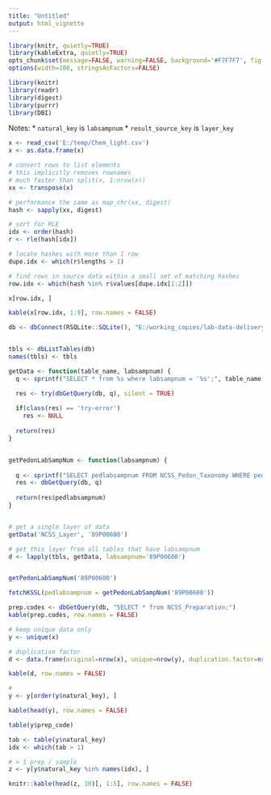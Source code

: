 ```yaml
---
title: "Untitled"
output: html_vignette
---
```


```r
library(knitr, quietly=TRUE)
library(kableExtra, quietly=TRUE)
opts_chunk$set(message=FALSE, warning=FALSE, background='#F7F7F7', fig.retina=2, dev='png', tidy=FALSE, verbose=FALSE, fig.align='center')
options(width=100, stringsAsFactors=FALSE)
```


```r
library(knitr)
library(readr)
library(digest)
library(purrr)
library(DBI)
```

Notes:
   * `natural_key` is `labsampnum`
   * `result_source_key` is `layer_key`


```r
x <- read_csv('E:/temp/Chem_light.csv')
x <- as.data.frame(x)
```


```r
# convert rows to list elements
# this implicitly removes rownames
# much faster than split(x, 1:nrow(x))
xx <- transpose(x)

# performance the same as map_chr(xx, digest)
hash <- sapply(xx, digest)

# sort for RLE
idx <- order(hash)
r <- rle(hash[idx])

# locate hashes with more than 1 row
dupe.idx <- which(r$lengths > 1)

# find rows in source data within a small set of matching hashes
row.idx <- which(hash %in% r$values[dupe.idx[1:2]])

x[row.idx, ]

kable(x[row.idx, 1:9], row.names = FALSE)
```


```r
db <- dbConnect(RSQLite::SQLite(), "E:/working_copies/lab-data-delivery/code/text-file-to-sqlite/KSSL-data.sqlite")


tbls <- dbListTables(db)
names(tbls) <- tbls

getData <- function(table_name, labsampnum) {
  q <- sprintf("SELECT * from %s where labsampnum = '%s';", table_name, labsampnum)

  res <- try(dbGetQuery(db, q), silent = TRUE)
  
  if(class(res) == 'try-error')
    res <- NULL
  
  return(res)
}


getPedonLabSampNum <- function(labsampnum) {
  
  q <- sprintf("SELECT pedlabsampnum FROM NCSS_Pedon_Taxonomy WHERE pedon_key IN (SELECT pedon_key from NCSS_Layer where labsampnum = '%s');", labsampnum)
  res <- dbGetQuery(db, q)
  
  return(res$pedlabsampnum)
}


# get a single layer of data
getData('NCSS_Layer', '89P00600')

# get this layer from all tables that have labsampnum
d <- lapply(tbls, getData, labsampnum='89P00600')


getPedonLabSampNum('89P00600')

fetchKSSL(pedlabsampnum = getPedonLabSampNum('89P00600'))

```


```r
prep.codes <- dbGetQuery(db, "SELECT * from NCSS_Preparation;")
kable(prep.codes, row.names = FALSE)
```


```r
# keep unique data only
y <- unique(x)

# duplication factor
d <- data.frame(original=nrow(x), unique=nrow(y), duplication.factor=nrow(x) / nrow(y))

kable(d, row.names = FALSE)
```


```r
# 
y <- y[order(y$natural_key), ]

kable(head(y), row.names = FALSE)

table(y$prep_code)
```

```r
tab <- table(y$natural_key)
idx <- which(tab > 1)

# > 1 prep / sample
z <- y[y$natural_key %in% names(idx), ]

```

```r
knitr::kable(head(z, 10)[, 1:5], row.names = FALSE)
```

